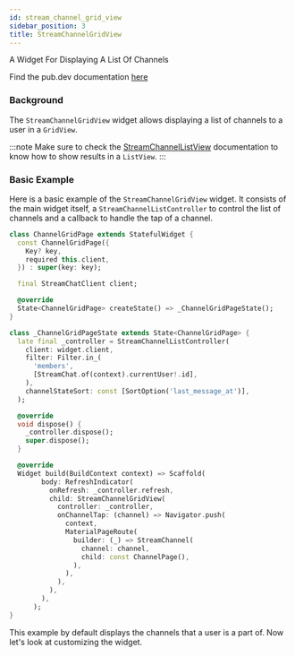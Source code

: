 ```yaml
---
id: stream_channel_grid_view
sidebar_position: 3
title: StreamChannelGridView
---
```


A Widget For Displaying A List Of Channels

Find the pub.dev documentation [here](https://pub.dev/documentation/stream_chat_flutter/latest/stream_chat_flutter/StreamChannelGridView-class.html)

### Background

The `StreamChannelGridView` widget allows displaying a list of channels to a user in a `GridView`.

:::note
Make sure to check the [StreamChannelListView](./stream_channel_list_view.mdx) documentation to know how to show results in a `ListView`.
:::

### Basic Example

Here is a basic example of the `StreamChannelGridView` widget. It consists of the main widget itself, a `StreamChannelListController` to control the list of channels and a callback to handle the tap of a channel.

```dart
class ChannelGridPage extends StatefulWidget {
  const ChannelGridPage({
    Key? key,
    required this.client,
  }) : super(key: key);

  final StreamChatClient client;

  @override
  State<ChannelGridPage> createState() => _ChannelGridPageState();
}

class _ChannelGridPageState extends State<ChannelGridPage> {
  late final _controller = StreamChannelListController(
    client: widget.client,
    filter: Filter.in_(
      'members',
      [StreamChat.of(context).currentUser!.id],
    ),
    channelStateSort: const [SortOption('last_message_at')],
  );

  @override
  void dispose() {
    _controller.dispose();
    super.dispose();
  }

  @override
  Widget build(BuildContext context) => Scaffold(
        body: RefreshIndicator(
          onRefresh: _controller.refresh,
          child: StreamChannelGridView(
            controller: _controller,
            onChannelTap: (channel) => Navigator.push(
              context,
              MaterialPageRoute(
                builder: (_) => StreamChannel(
                  channel: channel,
                  child: const ChannelPage(),
                ),
              ),
            ),
          ),
        ),
      );
}
```

This example by default displays the channels that a user is a part of. Now let's look at customizing
the widget.
